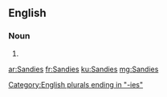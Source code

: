 ==English==

===Noun===
{{head|en|plural}}

# {{plural of|Sandy|lang=en}}

[[Category:English plurals ending in "-ies"]]

[[ar:Sandies]]
[[fr:Sandies]]
[[ku:Sandies]]
[[mg:Sandies]]